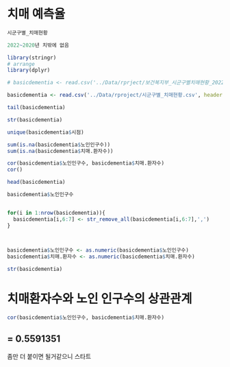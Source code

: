 # 치매 예측율

```r
시군구별_치매현황

2022~2020년 치밖에 없음 

```

```r
library(stringr)
# arrange
library(dplyr)
```

```r
# basicdementia <- read.csv('../Data/rprject/보건복지부_시군구별치매현황_20220311.csv')
```

```r
basicdementia <- read.csv('../Data/rproject/시군구별_치매현황.csv', header = T, fileEncoding = "euc-kr")
```

```r
tail(basicdementia)
```

```r
str(basicdementia)
```

```r
unique(basicdementia$시점)
```

```r
sum(is.na(basicdementia$노인인구수))
sum(is.na(basicdementia$치매.환자수))
```

```r
cor(basicdementia$노인인구수, basicdementia$치매.환자수)
cor()
```

```r
head(basicdementia)
```

```r
basicdementia$노인인구수


for(i in 1:nrow(basicdementia)){
  basicdementia[i,6:7] <- str_remove_all(basicdementia[i,6:7],',')
}
 


basicdementia$노인인구수 <- as.numeric(basicdementia$노인인구수)
basicdementia$치매.환자수 <- as.numeric(basicdementia$치매.환자수)

```

```r
str(basicdementia)
```

# 치매환자수와 노인 인구수의 상관관계

```r
cor(basicdementia$노인인구수, basicdementia$치매.환자수)
```

## = 0.5591351

좀만 더 붙이면 될거같으니 스타트
